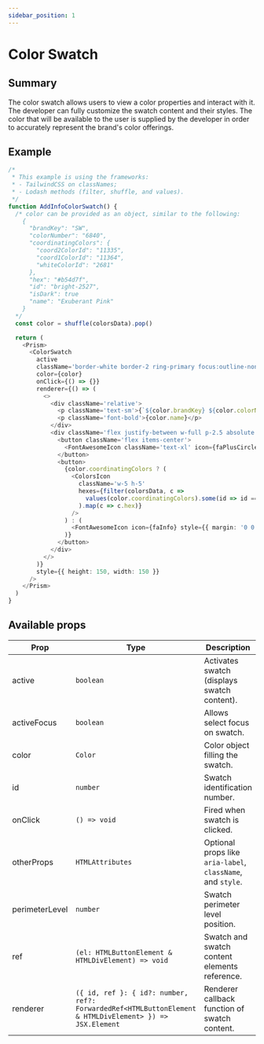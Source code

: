 ```yaml
---
sidebar_position: 1
---
```


# Color Swatch

## Summary

The color swatch allows users to view a color properties and interact with it. The developer can fully customize the swatch content and their styles. The color that will be available to the user is supplied by the developer in order to accurately represent the brand's color offerings.

## Example

```typescript live
/*
 * This example is using the frameworks:
 * - TailwindCSS on classNames;
 * - Lodash methods (filter, shuffle, and values).
 */
function AddInfoColorSwatch() {
  /* color can be provided as an object, similar to the following:
    {
      "brandKey": "SW",
      "colorNumber": "6840",
      "coordinatingColors": {
        "coord2ColorId": "11335",
        "coord1ColorId": "11364",
        "whiteColorId": "2681"
      },
      "hex": "#b54d7f",
      "id": "bright-2527",
      "isDark": true
      "name": "Exuberant Pink"
    }
  */
  const color = shuffle(colorsData).pop()

  return (
    <Prism>
      <ColorSwatch
        active
        className='border-white border-2 ring-primary focus:outline-none focus:ring-2'
        color={color}
        onClick={() => {}}
        renderer={() => (
          <>
            <div className='relative'>
              <p className='text-sm'>{`${color.brandKey} ${color.colorNumber}`}</p>
              <p className='font-bold'>{color.name}</p>
            </div>
            <div className='flex justify-between w-full p-2.5 absolute left-0 bottom-0'>
              <button className='flex items-center'>
                <FontAwesomeIcon className='text-xl' icon={faPlusCircle} />
              </button>
              <button>
                {color.coordinatingColors ? (
                  <ColorsIcon
                    className='w-5 h-5'
                    hexes={filter(colorsData, c =>
                      values(color.coordinatingColors).some(id => id === c.id)
                    ).map(c => c.hex)}
                  />
                ) : (
                  <FontAwesomeIcon icon={faInfo} style={{ margin: '0 0.25rem' }} />
                )}
              </button>
            </div>
          </>
        )}
        style={{ height: 150, width: 150 }}
      />
    </Prism>
  )
}
```

## Available props

| Prop           | Type                                                                                                    | Description                                                 | Default |          |
| -------------- | ------------------------------------------------------------------------------------------------------- | ----------------------------------------------------------- | ------- | -------- |
| active         | `boolean`                                                                                               | Activates swatch (displays swatch content).                 |         | Optional |
| activeFocus    | `boolean`                                                                                               | Allows select focus on swatch.                              | `true`  | Optional |
| color          | `Color`                                                                                                 | Color object filling the swatch.                            |         | Required |
| id             | `number`                                                                                                | Swatch identification number.                               |         | Optional |
| onClick        | `() => void`                                                                                            | Fired when swatch is clicked.                               |         | Optional |
| otherProps     | `HTMLAttributes`                                                                                        | Optional props like `aria-label`, `className`, and `style`. |         | Optional |
| perimeterLevel | `number`                                                                                                | Swatch perimeter level position.                            |         | Optional |
| ref            | `(el: HTMLButtonElement & HTMLDivElement) => void`                                                      | Swatch and swatch content elements reference.               |         | Optional |
| renderer       | `({ id, ref }: { id?: number, ref?: ForwardedRef<HTMLButtonElement & HTMLDivElement> }) => JSX.Element` | Renderer callback function of swatch content.               |         | Optional |
